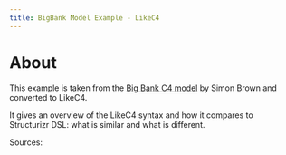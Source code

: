 ```yaml
---
title: BigBank Model Example - LikeC4
---
```



# About

This example is taken from the [Big Bank C4 model](https://structurizr.com/dsl?example=big-bank-plc) by Simon Brown and converted to LikeC4.

It gives an overview of the LikeC4 syntax and how it compares to Structurizr DSL: what is similar and what is different.

Sources:

<Cards>
  <Card title="Structurizr DSL" href={`/examples/bigbank/structurizr/`} arrow/>
  <Card title="LikeC4" href={`/examples/bigbank/likec4/`} arrow/>
</Cards>
